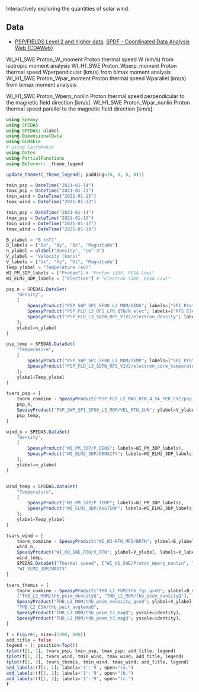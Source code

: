 Interactively exploring the quantities of solar wind.

## Data

- [PSP/FIELDS Level 2 and higher data](https://fields.ssl.berkeley.edu/data/), [SPDF - Coordinated Data Analysis Web (CDAWeb)](https://cdaweb.gsfc.nasa.gov/cgi-bin/eval2.cgi?dataset=PSP_FLD_L2_MAG_RTN&index=sp_phys)

WI_H1_SWE	Proton_W_moment	        Proton thermal speed W (km/s) from isotropic moment analysis
WI_H1_SWE	Proton_Wperp_moment 	Proton thermal speed Wperpendicular (km/s) from bimax moment analysis
WI_H1_SWE	Proton_Wpar_moment	    Proton thermal speed Wparallel (km/s) from bimax moment analysis

WI_H1_SWE	Proton_Wperp_nonlin	    Proton thermal speed perpendicular to the magnetic field direction [km/s].
WI_H1_SWE	Proton_Wpar_nonlin	    Proton thermal speed parallel to the magnetic field direction [km/s].


```julia
using Speasy
using SPEDAS
using SPEDAS: ulabel
using DimensionalData
using GLMakie
# using CairoMakie
using Dates
using PartialFunctions
using Beforerr: _theme_legend

update_theme!(_theme_legend(; padding=(0, 0, 0, 0)))
```

```julia
tmin_psp = DateTime("2021-01-14")
tmax_psp = DateTime("2021-01-21")
tmin_wind = DateTime("2021-01-15")
tmax_wind = DateTime("2021-01-23")

tmin_psp = DateTime("2021-01-14")
tmax_psp = DateTime("2021-01-15")
tmin_wind = DateTime("2021-01-17")
tmax_wind = DateTime("2021-01-18")

B_ylabel = "B (nT)"
B_labels = ["Bx", "By", "Bz", "Magnitude"]
n_ylabel = ulabel("Density", "cm^-3")
V_ylabel = "Velocity (km/s)"
V_labels = ["Vx", "Vy", "Vz", "Magnitude"]
Temp_ylabel = "Temperature (eV)"
WI_PM_3DP_labels = ["Proton"] # "Proton (3DP, PESA Low)"
WI_ELM2_3DP_labels = ["Electron"] # "Electron (3DP, EESA Low)"

psp_n = SPEDAS.DataSet(
    "Density",
    [
        SpeasyProduct("PSP_SWP_SPI_SF00_L3_MOM/DENS"; labels=["SPI Proton"]),
        SpeasyProduct("PSP_FLD_L3_RFS_LFR_QTN/N_elec"; labels=["RFS Electron"]),
        SpeasyProduct("PSP_FLD_L3_SQTN_RFS_V1V2/electron_density"; labels=["SQTN Electron"])
    ];
    ylabel=n_ylabel
)

psp_temp = SPEDAS.DataSet(
    "Temperature",
    [
        SpeasyProduct("PSP_SWP_SPI_SF00_L3_MOM/TEMP"; labels=["SPI Proton"]),
        SpeasyProduct("PSP_FLD_L3_SQTN_RFS_V1V2/electron_core_temperature"; labels=["SQTN Electron core"]),
    ];
    ylabel=Temp_ylabel
)

tvars_psp = [
    tnorm_combine ∘ SpeasyProduct("PSP_FLD_L2_MAG_RTN_4_SA_PER_CYC/psp_fld_l2_mag_RTN_4_Sa_per_Cyc"; ylabel=B_ylabel, labels=B_labels),
    psp_n,
    SpeasyProduct("PSP_SWP_SPI_SF00_L3_MOM/VEL_RTN_SUN"; ylabel=V_ylabel, labels=V_labels),
    psp_temp,
]

wind_n = SPEDAS.DataSet(
    "Density",
    [
        SpeasyProduct("WI_PM_3DP/P_DENS"; labels=WI_PM_3DP_labels),
        SpeasyProduct("WI_ELM2_3DP/DENSITY"; labels=WI_ELM2_3DP_labels)
    ];
    ylabel=n_ylabel
)


wind_temp = SPEDAS.DataSet(
    "Temperature",
    [
        SpeasyProduct("WI_PM_3DP/P_TEMP"; labels=WI_PM_3DP_labels),
        SpeasyProduct("WI_ELM2_3DP/AVGTEMP"; labels=WI_ELM2_3DP_labels),
    ];
    ylabel=Temp_ylabel
)

tvars_wind = [
    tnorm_combine ∘ SpeasyProduct("WI_H3-RTN_MFI/BRTN"; ylabel=B_ylabel, labels=B_labels),
    wind_n,
    SpeasyProduct("WI_K0_SWE_RTN/V_RTN"; ylabel=V_ylabel, labels=V_labels),
    wind_temp,
    SPEDAS.DataSet("Thermal speed", ["WI_H1_SWE/Proton_Wperp_nonlin", "WI_H1_SWE/Proton_Wpar_nonlin", "WI_H1_SWE/Proton_Wperp_moment", "WI_H1_SWE/Proton_Wpar_moment"]),
    "WI_ELM2_3DP/MAGT3"
]

tvars_themis = [
    tnorm_combine ∘ SpeasyProduct("THB_L2_FGM/thb_fgs_gseQ"; ylabel=B_ylabel, labels=B_labels),
    ["THB_L2_MOM/thb_peim_densityQ", "THB_L2_MOM/thb_peem_densityQ"],
    SpeasyProduct("THB_L2_MOM/thb_peim_velocity_gseQ"; ylabel=V_ylabel, labels=V_labels),
    "THB_L2_ESA/thb_peif_avgtempQ",
    SpeasyProduct("THB_L2_MOM/thb_peim_t3_magQ"; yscale=identity),
    SpeasyProduct("THB_L2_MOM/thb_peem_t3_magQ"; yscale=identity),
]

f = Figure(; size=(1200, 800))
add_title = false
legend = (; position=Top())
tplot(f[1, 1], tvars_psp, tmin_psp, tmax_psp; add_title, legend)
tplot(f[1, 2], tvars_wind, tmin_wind, tmax_wind; add_title, legend)
tplot(f[1, 3], tvars_themis, tmin_wind, tmax_wind; add_title, legend)
add_labels!(f[1, 1]; labels='1':'9', open="(a.")
add_labels!(f[1, 2]; labels='1':'9', open="(b.")
add_labels!(f[1, 3]; labels='1':'9', open="(c.")
f
```
